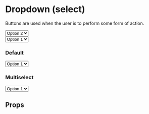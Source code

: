 
<Meta title="Core/Select" component={Select}/>

<ThemeProvider theme={theme}>

# Dropdown (select)

<div style={{marginTop: '60px'}}></div>

Buttons are used when the user is to perform some form of action.

<div style={{display: 'flex', flexDirection: 'row'}}>
    <div style={{marginRight: '200px'}}>
        <Select onChange={action('onChange')}>
            <Option disabled>Option 1</Option>
            <Option>Option 2</Option>
            <Option>Option 3</Option>
        </Select>
    </div>
    <div>
        <Select multiSelect>
            <Option>Option 1</Option>
            <Option>Option 2</Option>
            <Option>Option 3</Option>
        </Select>
    </div>
</div>

</ThemeProvider>

<div style={{marginTop: '60px'}}></div>

### Default
<Preview>
    <Story name="Default">
        <Select onChange={action('onChange')}>
            <Option>Option 1</Option>
            <Option>Option 2</Option>
            <Option>Option 3</Option>
        </Select>
    </Story>
</Preview>

### Multiselect
<Preview>
    <Story name="Multiselect">
        <Select open multiSelect>
            <Option>Option 1</Option>
            <Option>Option 2</Option>
            <Option>Option 3</Option>
        </Select>
    </Story>
</Preview>

## Props
<Props of={Select} />
